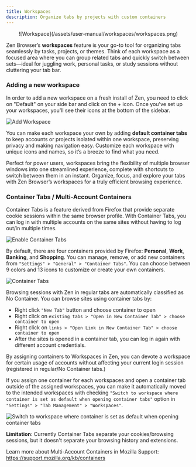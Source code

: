 ```yaml
---
title: Workspaces
description: Organize tabs by projects with custom containers
---
```


<div align="center">
	![Workspace](/assets/user-manual/workspaces/workspaces.png)
</div>

Zen Browser’s **workspaces** feature is your go-to tool for organizing tabs seamlessly by tasks, projects, or themes. Think of each workspace as a focused area where you can group related tabs and quickly switch between sets—ideal for juggling work, personal tasks, or study sessions without cluttering your tab bar.

### Adding a new workspace

In order to add a new workspace on a fresh install of Zen, you need to click on "Default" on your side bar and click on the + icon. Once you've set up your workspaces, you'll see their icons at the bottom of the sidebar.

![Add Workspace](/assets/user-manual/workspaces/add-workspace.png)

You can make each workspace your own by adding **default container tabs** to keep accounts or projects isolated within one workspace, preserving privacy and making navigation easy. Customize each workspace with unique icons and names, so it’s a breeze to find what you need.

Perfect for power users, workspaces bring the flexibility of multiple browser windows into one streamlined experience, complete with shortcuts to switch between them in an instant. Organize, focus, and explore your tabs with Zen Browser’s workspaces for a truly efficient browsing experience.

### Container Tabs / Multi-Account Containers
Container Tabs is a feature derived from Firefox that provide separate cookie sessions within the same browser profile. With Container Tabs, you can log in with multiple accounts on the same sites without having to log out/in multiple times.

![Enable Container Tabs](/assets/user-manual/workspaces/enable-container-tabs.png)

By default, there are four containers provided by Firefox: **Personal**, **Work**, **Banking**, and **Shopping**. You can manage, remove, or add new containers from `"Settings" > "General" > "Container Tabs"`. You can choose between 9 colors and 13 icons to customize or create your own containers.

![Container Tabs](/assets/user-manual/workspaces/container-tabs.png)

Browsing sessions with Zen in regular tabs are automatically classified as No Container. You can browse sites using container tabs by:

- Right click `"New Tab"` button and choose container to open
- Right click on `existing tabs > "Open in New Container Tab" > choose container to open`
- Right click on `links > "Open Link in New Container Tab" > choose container to open`
- After the sites is opened in a container tab, you can log in again with different account credentials.

By assigning containers to Workspaces in Zen, you can devote a workspace for certain usage of accounts without affecting your current login session (registered in regular/No Container tabs.)

If you assign one container for each workspaces and open a container tab outside of the assigned workspaces, you can make it automatically moved to the intended workspaces with checking `"Switch to workspace where container is set as default when opening container tabs"` option in `"Settings" > "Tab Management" > "Workspaces"`.

![Switch to workspace where container is set as default when opening container tabs](/assets/user-manual/workspaces/switch-to-workspace-when-opening-container-tabs.png)

**Limitation**: Currently Container Tabs separate your cookies/browsing sessions, but it doesn't separate your browsing history and extensions. 

Learn more about Multi-Account Containers in Mozilla Support: https://support.mozilla.org/kb/containers
